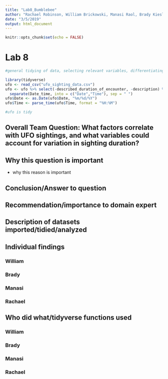 ```yaml
---
title: "Lab8_Bumblebee"
author: "Rachael Robinson, William Brickowski, Manasi Raol, Brady Kiesling"
date: "3/5/2019"
output: html_document
---
```


```r
knitr::opts_chunk$set(echo = FALSE)
```

# Lab 8

```r
#general tidying of data, selecting relevant variables, differentiating date and time and converting them from characters

library(tidyverse)
ufo <- read_csv("ufo_sighting_data.csv")
ufo <- ufo %>% select(-described_duration_of_encounter, -description) %>%
  separate(Date_time, into = c("Date","Time"), sep = " ")
ufo$Date <- as.Date(ufo$Date, "%m/%d/%Y")
ufo$Time <- parse_time(ufo$Time, format = "%H:%M")

#ufo is tidy

```


## Overall Team Question: What factors correlate with UFO sightings, and what variables could account for variation in sighting duration?

## Why this question is important

  * why this reason is important
  
## Conclusion/Answer to question

## Recommendation/importance to domain expert

## Description of datasets imported/tidied/analyzed

## Individual findings

### William

### Brady

### Manasi

### Rachael

## Who did what/tidyverse functions used

### William

### Brady

### Manasi

### Rachael
